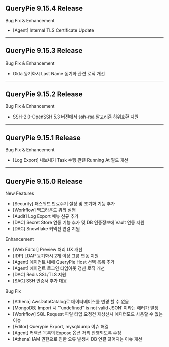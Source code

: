 ## QueryPie 9.15.4 Release
Bug Fix & Enhancement

* [Agent] Internal TLS Certificate Update

---

## QueryPie 9.15.3 Release
Bug Fix & Enhancement

* Okta 동기화시 Last Name 동기화 관련 로직 개선

---

## QueryPie 9.15.2 Release
Bug Fix & Enhancement

* SSH-2.0-OpenSSH 5.3 버전에서 ssh-rsa 알고리즘 하위호환 지원

---

## QueryPie 9.15.1 Release
Bug Fix & Enhancement

* [Log Export] 내보내기 Task 수행 관련 Running At 필드 개선

---

## QueryPie 9.15.0 Release
New Features

* [Security] 패스워드 만료주기 설정 및 초기화 기능 추가
* [Workflow] 백그라운드 쿼리 실행
* [Audit] Log Export 메뉴 신규 추가
* [DAC] Secret Store 연동 기능 추가 및 DB 인증정보에 Vault 연동 지원
* [DAC] Snowflake 커넥션 연결 지원

Enhancement

* [Web Editor] Preview 처리 UX 개선
* [IDP] LDAP 동기화시 2개 이상 그룹 연동 지원
* [Agent] 에이전트 내에 QueryPie Host 선택 목록 추가
* [Agent] 에이전트 로그인 타임아웃 갱신 로직 개선
* [DAC] Redis SSL/TLS 지원
* [SAC] SSH 인증서 추가 대응

Bug Fix

* [Athena] AwsDataCatalog로 데이터베이스를 변경 할 수 없음
* [MongoDB] Import 시 '"undefined" is not valid JSON' 이라는 에러가 발생
* [Workflow] SQL Request 파일 타입 요청건 재상신시 에디터모드 사용할 수 없는 이슈
* [Editor] Querypie Export, mysqldump 이슈 해결
* [Agent] 커넥션 목록의 Expose 옵션 처리 반영되도록 수정
* [Athena] IAM 권한으로 인한 오류 발생시 DB 연결 끊어지는 이슈 개선
